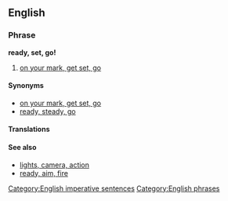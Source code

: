 ==English==

===Phrase===
'''ready, set, go!'''

# {{label|en|sports}} [[on your mark, get set, go]]

====Synonyms====
* [[on your mark, get set, go]]
* [[ready, steady, go]]

====Translations====
{{trans-see|on your mark, get set, go}}

====See also====
* [[lights, camera, action]]
* [[ready, aim, fire]]

[[Category:English imperative sentences]]
[[Category:English phrases]]